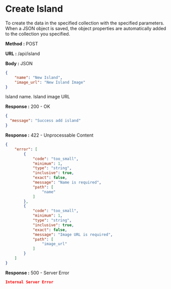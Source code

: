 
# Create Island

To create the data in the specified collection with the specified parameters.
When a JSON object is saved, the object properties are automatically added to the collection you specified.

**Method :** <Badge>POST</Badge>

**URL :** <Badge variant="dark">/api/island</Badge>

**Body :** <Badge variant="purple">JSON</Badge>

```json
{
	"name": "New Island",
	"image_url": "New Island Image"
}
```

<Param name='name' type='string' required={true}>
    Island name.
</Param>
<Param name="image_url" type="string" required={true}>
    Island image URL
</Param>

**Response :** <BadgeOutline variant="success">200 - OK</BadgeOutline>

```json
{
  "message": "Success add island"
}
```

**Response :** <BadgeOutline variant="info">422 - Unprocessable Content</BadgeOutline>

```json
{
    "error": [
        {
            "code": "too_small",
            "minimum": 1,
            "type": "string",
            "inclusive": true,
            "exact": false,
            "message": "Name is required",
            "path": [
                "name"
            ]
        },
        {
            "code": "too_small",
            "minimum": 1,
            "type": "string",
            "inclusive": true,
            "exact": false,
            "message": "Image URL is required",
            "path": [
                "image_url"
            ]
        }
    ]
}
```

**Response :** <BadgeOutline variant="danger">500 - Server Error</BadgeOutline>

```json
Internal Server Error
```
